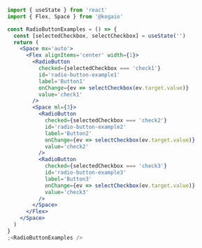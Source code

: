 ```jsx
import { useState } from 'react'
import { Flex, Space } from '@kogaio'

const RadioButtonExamples = () => {
  const [selectedCheckbox, selectCheckbox] = useState('')
  return (
    <Space mx='auto'>
      <Flex alignItems='center' width={1}>
        <RadioButton
          checked={selectedCheckbox === 'check1'}
          id='radio-button-example1'
          label='Button1'
          onChange={ev => selectCheckbox(ev.target.value)}
          value='check1'
        />
        <Space ml={3}>
          <RadioButton
            checked={selectedCheckbox === 'check2'}
            id='radio-button-example2'
            label='Button2'
            onChange={ev => selectCheckbox(ev.target.value)}
            value='check2'
          />
          <RadioButton
            checked={selectedCheckbox === 'check3'}
            id='radio-button-example3'
            label='Button3'
            onChange={ev => selectCheckbox(ev.target.value)}
            value='check3'
          />
        </Space>
      </Flex>
    </Space>
  )
}
;<RadioButtonExamples />
```
